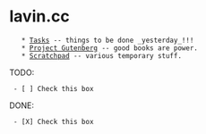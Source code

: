 = lavin.cc =
    * [[Tasks]] -- things to be done _yesterday_!!!
    * [[Project Gutenberg]] -- good books are power.
    * [[Scratchpad]] -- various temporary stuff.

{{https://raw.githubusercontent.com/plavin/tools/master/docs/resources/sec_bird.png|secretary bird|style="width:150px;heigh:150px;"}}

TODO:
  - [ ] Check this box
DONE:
  - [X] Check this box
